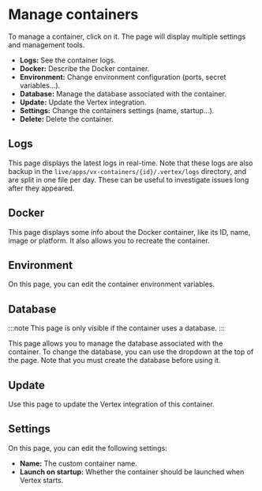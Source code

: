 # Manage containers

To manage a container, click on it.
The page will display multiple settings and management tools.

* **Logs:** See the container logs.
* **Docker:** Describe the Docker container.
* **Environment:** Change environment configuration (ports, secret variables...).
* **Database:** Manage the database associated with the container.
* **Update:** Update the Vertex integration.
* **Settings:** Change the containers settings (name, startup...).
* **Delete:** Delete the container.

## Logs

This page displays the latest logs in real-time.
Note that these logs are also backup in the `live/apps/vx-containers/{id}/.vertex/logs` directory,
and are split in one file per day.
These can be useful to investigate issues long after they appeared.

## Docker

This page displays some info about the Docker container, like its ID, name, image or platform.
It also allows you to recreate the container.

## Environment

On this page, you can edit the container environment variables.

## Database

:::note
This page is only visible if the container uses a database.
:::

This page allows you to manage the database associated with the container.
To change the database, you can use the dropdown at the top of the page.
Note that you must create the database before using it.

## Update

Use this page to update the Vertex integration of this container.

## Settings

On this page, you can edit the following settings:

* **Name:** The custom container name.
* **Launch on startup:** Whether the container should be launched when Vertex starts.
